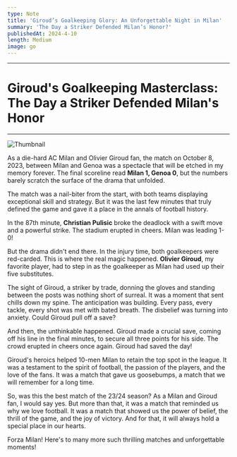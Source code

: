 ```yaml
---
type: Note
title: 'Giroud’s Goalkeeping Glory: An Unforgettable Night in Milan'
summary: 'The Day a Striker Defended Milan’s Honor?'
publishedAt: 2024-4-10
length: Medium
image: go
---
```


---
# Giroud's Goalkeeping Masterclass: The Day a Striker Defended Milan's Honor
---
![Thumbnail](https://imgresizer.tntsports.io/unsafe/2560x1440/filters:format(jpeg)/origin-imgresizer.tntsports.io/2023/10/07/3799764-77285213-2560-1440.jpg)

As a die-hard AC Milan and Olivier Giroud fan, the match on October 8, 2023, between Milan and Genoa was a spectacle that will be etched in my memory forever. The final scoreline read **Milan 1, Genoa 0**, but the numbers barely scratch the surface of the drama that unfolded.

The match was a nail-biter from the start, with both teams displaying exceptional skill and strategy. But it was the last few minutes that truly defined the game and gave it a place in the annals of football history.

In the 87th minute, **Christian Pulisic** broke the deadlock with a swift move and a powerful strike. The stadium erupted in cheers. Milan was leading 1-0!

But the drama didn't end there. In the injury time, both goalkeepers were red-carded. This is where the real magic happened. **Olivier Giroud**, my favorite player, had to step in as the goalkeeper as Milan had used up their five substitutes.

The sight of Giroud, a striker by trade, donning the gloves and standing between the posts was nothing short of surreal. It was a moment that sent chills down my spine. The anticipation was building. Every pass, every tackle, every shot was met with bated breath. The disbelief was turning into anxiety. Could Giroud pull off a save?

And then, the unthinkable happened. Giroud made a crucial save, coming off his line in the final minutes, to secure all three points for his side. The crowd erupted in cheers once again. Giroud had saved the day!

Giroud's heroics helped 10-men Milan to retain the top spot in the league. It was a testament to the spirit of football, the passion of the players, and the love of the fans. It was a match that gave us goosebumps, a match that we will remember for a long time.

So, was this the best match of the 23/24 season? As a Milan and Giroud fan, I would say yes. But more than that, it was a match that reminded us why we love football. It was a match that showed us the power of belief, the thrill of the game, and the joy of victory. And for that, it will always hold a special place in our hearts.

Forza Milan! Here's to many more such thrilling matches and unforgettable moments!
